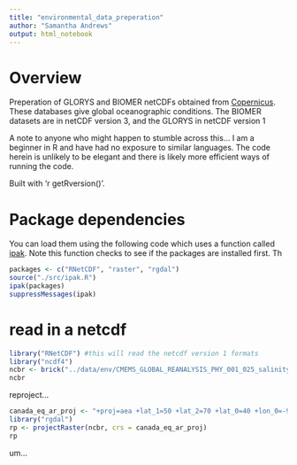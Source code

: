 ```yaml
---
title: "environmental_data_preperation"
author: "Samantha Andrews"
output: html_notebook
---
```


# Overview
Preperation of GLORYS and BIOMER netCDFs obtained from [Copernicus](www.marine.copernicus.eu/services-portfolio/access-to-products/). These databases give global oceanographic conditions.
The BIOMER datasets are in netCDF version 3, and the GLORYS in netCDF version 1

A note to anyone who might happen to stumble across this... I am a beginner in R and have had no exposure to similar languages. The code herein is unlikely to be elegant and there is likely more efficient ways of running the code.

Built with 'r getRversion()'.

# Package dependencies
You can load them using the following code which uses a function called [ipak](https://gist.github.com/stevenworthington/3178163). 
Note this function checks to see if the packages are installed first.
Th
```r
packages <- c("RNetCDF", "raster", "rgdal")
source("./src/ipak.R")
ipak(packages)
suppressMessages(ipak)
```


# read in a netcdf
```r
library("RNetCDF") #this will read the netcdf version 1 formats 
library("ncdf4")
ncbr <- brick("../data/env/CMEMS_GLOBAL_REANALYSIS_PHY_001_025_salinity_monthly_mean_1993-01.nclonlat.ncdepthtrim.nc")
ncbr
```

reproject...
```r
canada_eq_ar_proj <- "+proj=aea +lat_1=50 +lat_2=70 +lat_0=40 +lon_0=-96 +x_0=0 +y_0=0 +ellps=GRS80 +datum=NAD83 +units=m +no_defs"
library("rgdal")
rp <- projectRaster(ncbr, crs = canada_eq_ar_proj)
rp
```
um...
